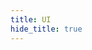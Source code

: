 ```yaml
---
title: UI
hide_title: true
---
```



<FeatureIcon src={css} title="UI" />
<LinkList
  data={[
    {
      title: "Card",
      link: "/docs/css/ui/card",
      src: css,
    },
    {
      title: "Ribbon",
      link: "/docs/css/ui/ribbon",
      src: css,
    },
    { title: "分隔线", link: "/docs/css/ui/divider", src: css },
  ]}
/>
